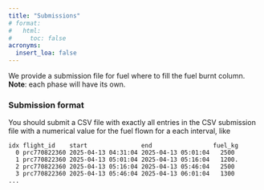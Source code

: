 ```yaml
---
title: "Submissions"
# format:
#   html:
#     toc: false
acronyms:
  insert_loa: false
---
```


We provide a submission file for fuel where to fill the fuel burnt column.
**Note**: each phase will have its own.

### Submission format

You should submit a CSV file with exactly all entries in the CSV submission file
with a numerical value for the fuel flown for a each interval, like

```
idx flight_id    start               end                 fuel_kg
  0 prc770822360 2025-04-13 04:31:04 2025-04-13 05:01:04   2500 
  1 prc770822360 2025-04-13 05:01:04 2025-04-13 05:16:04   1200.
  2 prc770822360 2025-04-13 05:16:04 2025-04-13 05:46:04   2500 
  3 prc770822360 2025-04-13 05:46:04 2025-04-13 06:01:04   1300 
...
```
